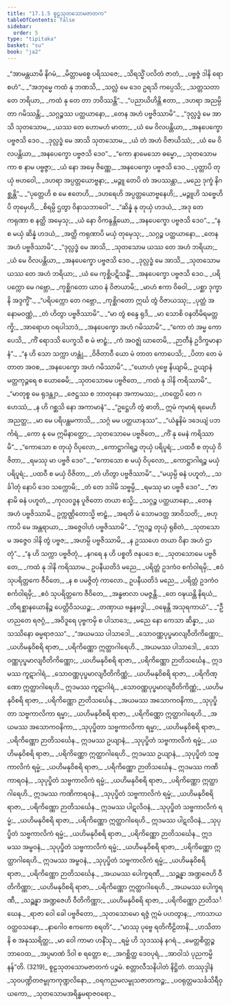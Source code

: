 ```yaml
---
title: "17.1.5 စူဠသုတသောမဇာတက"
tableOfContents: false
sidebar:
  order: 5
type: "tipitaka"
basket: "su"
book: "ja2"
---
```



<DynamicBreadcrumb />

<Division number="195" book="ja2" e="ch" v="23" p="25">

<Paragraph number="200" type="verses" book="ja2">
_“အာမန္တယာမိ နိဂမံ,_  
_မိတ္တာမစ္စေ ပရိဿဇေ;_  
_သိရသ္မိံ ပလိတံ ဇာတံ,_  
_ပဗ္ဗဇ္ဇံ ဒါနိ ရောစဟံ”._  

</Paragraph>

</Division>
<Division number="196" book="ja2" e="ch" v="23" p="25">

<Paragraph number="201" type="verses" book="ja2">
_“အဘုမ္မေ ကထံ နု ဘဏသိ,_  
_သလ္လံ မေ ဒေဝ ဥရသိ ကပ္ပေသိ;_  
_သတ္တသတာ တေ ဘရိယာ,_  
_ကထံ နု တေ တာ ဘဝိဿန္တိ”._  

</Paragraph>

</Division>
<Division number="197" book="ja2" e="ch" v="23" p="25">

<Paragraph number="202" type="verses" book="ja2">
_“ပညာယိဟိန္တိ ဧတာ,_  
_ဒဟရာ အညမ္ပိ တာ ဂမိဿန္တိ;_  
_သဂ္ဂဉ္စဿ ပတ္ထယာနော,_  
_တေန အဟံ ပဗ္ဗဇိဿာမိ”._  

</Paragraph>

</Division>
<Division number="198" book="ja2" e="ch" v="23" p="25">

<Paragraph number="203" type="verses" book="ja2">
_“ဒုလ္လဒ္ဓံ မေ အာသိ သုတသောမ,_  
_ယဿ တေ ဟောမဟံ မာတာ;_  
_ယံ မေ ဝိလပန္တိယာ,_  
_အနပေက္ခော ပဗ္ဗဇသိ ဒေဝ._  

</Paragraph>

</Division>
<Division number="199" book="ja2" e="ch" v="23" p="25">

<Paragraph number="204" type="verses" book="ja2">
_ဒုလ္လဒ္ဓံ မေ အာသိ သုတသောမ,_  
_ယံ တံ အဟံ ဝိဇာယိဿံ;_  
_ယံ မေ ဝိလပန္တိယာ,_  
_အနပေက္ခော ပဗ္ဗဇသိ ဒေဝ”._  

</Paragraph>

</Division>
<Division number="200" book="ja2" e="ch" v="23" p="25">

<Paragraph number="205" type="verses" book="ja2">
_“ကော နာမေသော ဓမ္မော,_  
_သုတသောမ ကာ စ နာမ ပဗ္ဗဇ္ဇာ;_  
_ယံ နော အမှေ ဇိဏ္ဏေ,_  
_အနပေက္ခော ပဗ္ဗဇသိ ဒေဝ._  

</Paragraph>

</Division>
<Division number="201" book="ja2" e="ch" v="23" p="25">

<Paragraph number="206" type="verses" book="ja2">
_ပုတ္တာပိ တုယှံ ဗဟဝေါ,_  
_ဒဟရာ အပ္ပတ္တယောဗ္ဗနာ;_  
_မဉ္ဇူ တေပိ တံ အပဿန္တာ,_  
_မညေ ဒုက္ခံ နိဂစ္ဆန္တိ”._  

</Paragraph>

</Division>
<Division number="202" book="ja2" e="ch" v="23" p="25">

<Paragraph number="207" type="verses" book="ja2">
_“ပုတ္တေဟိ စ မေ ဧတေဟိ,_  
_ဒဟရေဟိ အပ္ပတ္တယောဗ္ဗနေဟိ;_  
_မဉ္ဇူဟိ သဗ္ဗေဟိပိ တုမှေဟိ,_  
_စိရမ္ပိ ဌတွာ ဝိနာသဘာဝေါ”._  

</Paragraph>

</Division>
<Division number="203" book="ja2" e="ch" v="23" p="26">

<Paragraph number="208" type="verses" book="ja2">
_“ဆိန္နံ နု တုယှံ ဟဒယံ,_  
_အဒု တေ ကရုဏာ စ နတ္ထိ အမှေသု;_  
_ယံ နော ဝိကန္ဒန္တိယော,_  
_အနပေက္ခော ပဗ္ဗဇသိ ဒေဝ”._  

</Paragraph>

</Division>
<Division number="204" book="ja2" e="ch" v="23" p="26">

<Paragraph number="209" type="verses" book="ja2">
_“န စ မယှံ ဆိန္နံ ဟဒယံ,_  
_အတ္ထိ ကရုဏာပိ မယှံ တုမှေသု;_  
_သဂ္ဂဉ္စ ပတ္ထယာနော,_  
_တေန အဟံ ပဗ္ဗဇိဿာမိ”._  

</Paragraph>

</Division>
<Division number="205" book="ja2" e="ch" v="23" p="26">

<Paragraph number="210" type="verses" book="ja2">
_“ဒုလ္လဒ္ဓံ မေ အာသိ,_  
_သုတသောမ ယဿ တေ အဟံ ဘရိယာ;_  
_ယံ မေ ဝိလပန္တိယာ,_  
_အနပေက္ခော ပဗ္ဗဇသိ ဒေဝ._  

</Paragraph>

</Division>
<Division number="206" book="ja2" e="ch" v="23" p="26">

<Paragraph number="211" type="verses" book="ja2">
_ဒုလ္လဒ္ဓံ မေ အာသိ,_  
_သုတသောမ ယဿ တေ အဟံ ဘရိယာ;_  
_ယံ မေ ကုစ္ဆိပဋိသန္ဓိံ,_  
_အနပေက္ခော ပဗ္ဗဇသိ ဒေဝ._  

</Paragraph>

</Division>
<Division number="207" book="ja2" e="ch" v="23" p="26">

<Paragraph number="212" type="verses" book="ja2">
_ပရိပက္ကော မေ ဂဗ္ဘော,_  
_ကုစ္ဆိဂတော ယာဝ နံ ဝိဇာယာမိ;_  
_မာဟံ ဧကာ ဝိဓဝါ,_  
_ပစ္ဆာ ဒုက္ခာနိ အဒ္ဒက္ခိံ”._  

</Paragraph>

</Division>
<Division number="208" book="ja2" e="ch" v="23" p="26">

<Paragraph number="213" type="verses" book="ja2">
_“ပရိပက္ကော တေ ဂဗ္ဘော,_  
_ကုစ္ဆိဂတော ဣင်္ဃ တွံ ဝိဇာယဿု;_  
_ပုတ္တံ အနောမဝဏ္ဏံ,_  
_တံ ဟိတွာ ပဗ္ဗဇိဿာမိ”._  

</Paragraph>

</Division>
<Division number="209" book="ja2" e="ch" v="23" p="26">

<Paragraph number="214" type="verses" book="ja2">
_“မာ တွံ စန္ဒေ ရုဒိ,_  
_မာ သောစိ ဝနတိမိရမတ္တက္ခိ;_  
_အာရောဟ ဝရပါသာဒံ,_  
_အနပေက္ခော အဟံ ဂမိဿာမိ”._  

</Paragraph>

</Division>
<Division number="210" book="ja2" e="ch" v="23" p="27">

<Paragraph number="215" type="verses" book="ja2">
_“ကော တံ အမ္မ ကောပေသိ,_  
_ကိံ ရောဒသိ ပေက္ခသိ စ မံ ဗာဠှံ;_  
_ကံ အဝဇ္ဈံ ဃာတေမိ,_  
_ဉာတီနံ ဥဒိက္ခမာနာနံ”._  

</Paragraph>

</Division>
<Division number="211" book="ja2" e="ch" v="23" p="27">

<Paragraph number="216" type="verses" book="ja2">
_“န ဟိ သော သက္ကာ ဟန္တုံ,_  
_ဝိဇိတာဝီ ယော မံ တာတ ကောပေသိ;_  
_ပိတာ တေ မံ တာတ အဝစ,_  
_အနပေက္ခော အဟံ ဂမိဿာမိ”._  

</Paragraph>

</Division>
<Division number="212" book="ja2" e="ch" v="23" p="27">

<Paragraph number="217" type="verses" book="ja2">
_“ယောဟံ ပုဗ္ဗေ နိယျာမိ,_  
ဥယျာနံ မတ္တကုဉ္ဇရေ စ ယောဓေမိ;_  
_သုတသောမေ ပဗ္ဗဇိတေ,_  
_ကထံ နု ဒါနိ ကရိဿာမိ”._  

</Paragraph>

</Division>
<Division number="213" book="ja2" e="ch" v="23" p="27">

<Paragraph number="218" type="verses" book="ja2">
_“မာတုစ္စ မေ ရုဒန္တျာ,_  
_ဇေဋ္ဌဿ စ ဘာတုနော အကာမဿ;_  
_ဟတ္ထေပိ တေ ဂဟေဿံ,_  
_န ဟိ ဂစ္ဆသိ နော အကာမာနံ”._  

</Paragraph>

</Division>
<Division number="214" book="ja2" e="ch" v="23" p="27">

<Paragraph number="219" type="verses" book="ja2">
_“ဥဋ္ဌေဟိ တွံ ဓာတိ,_  
ဣမံ ကုမာရံ ရမေဟိ အညတ္ထ;_  
_မာ မေ ပရိပန္ထမကာသိ,_  
_သဂ္ဂံ မမ ပတ္ထယာနဿ”._  

</Paragraph>

</Division>
<Division number="215" book="ja2" e="ch" v="23" p="27">

<Paragraph number="220" type="verses" book="ja2">
_“ယံနူနိမံ ဒဒေယျံ ပဘင်္ကရံ,_  
_ကော နု မေ ဣမိနာတ္ထော;_  
_သုတသောမေ ပဗ္ဗဇိတေ,_  
_ကိံ နု မေနံ ကရိဿာမိ”._  

</Paragraph>

</Division>
<Division number="216" book="ja2" e="ch" v="23" p="28">

<Paragraph number="221" type="verses" book="ja2">
_“ကောသော စ တုယှံ ဝိပုလော,_  
_ကောဋ္ဌာဂါရဉ္စ တုယှံ ပရိပူရံ;_  
_ပထဝီ စ တုယှံ ဝိဇိတာ,_  
_ရမဿု မာ ပဗ္ဗဇိ ဒေဝ”._  

</Paragraph>

</Division>
<Division number="217" book="ja2" e="ch" v="23" p="28">

<Paragraph number="222" type="verses" book="ja2">
_“ကောသော စ မယှံ ဝိပုလော,_  
_ကောဋ္ဌာဂါရဉ္စ မယှံ ပရိပူရံ;_  
_ပထဝီ စ မယှံ ဝိဇိတာ,_  
_တံ ဟိတွာ ပဗ္ဗဇိဿာမိ”._  

</Paragraph>

</Division>
<Division number="218" book="ja2" e="ch" v="23" p="28">

<Paragraph number="223" type="verses" book="ja2">
_“မယှမ္ပိ ဓနံ ပဟူတံ,_  
_သင်္ခါတုံ နောပိ ဒေဝ သက္ကောမိ;_  
_တံ တေ ဒဒါမိ သဗ္ဗမ္ပိ,_  
_ရမဿု မာ ပဗ္ဗဇိ ဒေဝ”._  

</Paragraph>

</Division>
<Division number="219" book="ja2" e="ch" v="23" p="28">

<Paragraph number="224" type="verses" book="ja2">
_“ဇာနာမိ ဓနံ ပဟူတံ,_  
_ကုလဝဒ္ဓန ပူဇိတော တယာ စသ္မိ;_  
_သဂ္ဂဉ္စ ပတ္ထယာနော,_  
_တေန အဟံ ပဗ္ဗဇိဿာမိ._  

</Paragraph>

</Division>
<Division number="220" book="ja2" e="ch" v="23" p="28">

<Paragraph number="225" type="verses" book="ja2">
ဥက္ကဏ္ဌိတောသ္မိ ဗာဠှံ,_  
_အရတိ မံ သောမဒတ္တ အာဝိသတိ;_  
_ဗဟုကာပိ မေ အန္တရာယာ,_  
_အဇ္ဇေဝါဟံ ပဗ္ဗဇိဿာမိ”._  

</Paragraph>

</Division>
<Division number="221" book="ja2" e="ch" v="23" p="28">

<Paragraph number="226" type="verses" book="ja2">
_“ဣဒဉ္စ တုယှံ ရုစိတံ,_  
_သုတသောမ အဇ္ဇေဝ ဒါနိ တွံ ပဗ္ဗဇ;_  
_အဟမ္ပိ ပဗ္ဗဇိဿာမိ,_  
_န ဥဿဟေ တယာ ဝိနာ အဟံ ဌာတုံ”._  

</Paragraph>

</Division>
<Division number="222" book="ja2" e="ch" v="23" p="28">

<Paragraph number="227" type="verses" book="ja2">
_“န ဟိ သက္ကာ ပဗ္ဗဇိတုံ,_  
_နဂရေ န ဟိ ပစ္စတိ ဇနပဒေ စ;_  
_သုတသောမေ ပဗ္ဗဇိတေ,_  
_ကထံ နု ဒါနိ ကရိဿာမ._  

</Paragraph>

</Division>
<Division number="223" book="ja2" e="ch" v="23" p="28">

<Paragraph number="228" type="verses" book="ja2">
ဥပနီယတိဒံ မညေ,_  
_ပရိတ္တံ ဥဒကံဝ စင်္ကဝါရမှိ;_  
_ဧဝံ သုပရိတ္တကေ ဇီဝိတေ,_  
_န စ ပမဇ္ဇိတုံ ကာလော._  

</Paragraph>

</Division>
<Division number="224" book="ja2" e="ch" v="23" p="28">

<Paragraph number="229" type="verses" book="ja2">
ဥပနီယတိဒံ မညေ,_  
_ပရိတ္တံ ဥဒကံဝ စင်္ကဝါရမှိ;_  
_ဧဝံ သုပရိတ္တကေ ဇီဝိတေ,_  
_အန္ဓဗာလာ ပမဇ္ဇန္တိ._  

</Paragraph>

</Division>
<Division number="225" book="ja2" e="ch" v="23" p="28">

<Paragraph number="230" type="verses" book="ja2">
_တေ ဝဍ္ဎယန္တိ နိရယံ,_  
_တိရစ္ဆာနယောနိဉ္စ ပေတ္တိဝိသယဉ္စ;_  
_တဏှာယ ဗန္ဓနဗဒ္ဓါ,_  
_ဝဍ္ဎေန္တိ အသုရကာယံ”._  

</Paragraph>

</Division>
<Division number="226" book="ja2" e="ch" v="23" p="29">

<Paragraph number="231" type="verses" book="ja2">
_“ဦဟညတေ ရဇဂ္ဂံ,_  
_အဝိဒူရေ ပုဗ္ဗကမှိ စ ပါသာဒေ;_  
_မညေ နော ကေသာ ဆိန္နာ,_  
_ယသဿိနော ဓမ္မရာဇဿ”._  

</Paragraph>

</Division>
<Division number="227" book="ja2" e="ch" v="23" p="29">

<Paragraph number="232" type="verses" book="ja2">
_“အယမဿ ပါသာဒေါ,_  
_သောဝဏ္ဏပုပ္ဖမာလျဝီတိကိဏ္ဏော;_  
_ယဟိမနုဝိစရိ ရာဇာ,_  
_ပရိကိဏ္ဏော ဣတ္ထာဂါရေဟိ._  

</Paragraph>

</Division>
<Division number="228" book="ja2" e="ch" v="23" p="29">

<Paragraph number="233" type="verses" book="ja2">
_အယမဿ ပါသာဒေါ,_  
_သောဝဏ္ဏပုပ္ဖမာလျဝီတိကိဏ္ဏော;_  
_ယဟိမနုဝိစရိ ရာဇာ,_  
_ပရိကိဏ္ဏော ဉာတိသင်္ဃေန._  

</Paragraph>

</Division>
<Division number="229" book="ja2" e="ch" v="23" p="29">

<Paragraph number="234" type="verses" book="ja2">
ဣဒမဿ ကူဋာဂါရံ,_  
_သောဝဏ္ဏပုပ္ဖမာလျဝီတိကိဏ္ဏံ;_  
_ယဟိမနုဝိစရိ ရာဇာ,_  
_ပရိကိဏ္ဏော ဣတ္ထာဂါရေဟိ._  

</Paragraph>

</Division>
<Division number="230" book="ja2" e="ch" v="23" p="29">

<Paragraph number="235" type="verses" book="ja2">
ဣဒမဿ ကူဋာဂါရံ,_  
_သောဝဏ္ဏပုပ္ဖမာလျဝီတိကိဏ္ဏံ;_  
_ယဟိမနုဝိစရိ ရာဇာ,_  
_ပရိကိဏ္ဏော ဉာတိသင်္ဃေန._  

</Paragraph>

</Division>
<Division number="231" book="ja2" e="ch" v="23" p="29">

<Paragraph number="236" type="verses" book="ja2">
_အယမဿ အသောကဝနိကာ,_  
_သုပုပ္ဖိတာ သဗ္ဗကာလိကာ ရမ္မာ;_  
_ယဟိမနုဝိစရိ ရာဇာ,_  
_ပရိကိဏ္ဏော ဣတ္ထာဂါရေဟိ._  

</Paragraph>

</Division>
<Division number="232" book="ja2" e="ch" v="23" p="29">

<Paragraph number="237" type="verses" book="ja2">
_အယမဿ အသောကဝနိကာ,_  
_သုပုပ္ဖိတာ သဗ္ဗကာလိကာ ရမ္မာ;_  
_ယဟိမနုဝိစရိ ရာဇာ,_  
_ပရိကိဏ္ဏော ဉာတိသင်္ဃေန._  

</Paragraph>

</Division>
<Division number="233" book="ja2" e="ch" v="23" p="29">

<Paragraph number="238" type="verses" book="ja2">
ဣဒမဿ ဥယျာနံ,_  
_သုပုပ္ဖိတံ သဗ္ဗကာလိကံ ရမ္မံ;_  
_ယဟိမနုဝိစရိ ရာဇာ,_  
_ပရိကိဏ္ဏော ဣတ္ထာဂါရေဟိ._  

</Paragraph>

</Division>
<Division number="234" book="ja2" e="ch" v="23" p="29">

<Paragraph number="239" type="verses" book="ja2">
ဣဒမဿ ဥယျာနံ,_  
_သုပုပ္ဖိတံ သဗ္ဗကာလိကံ ရမ္မံ;_  
_ယဟိမနုဝိစရိ ရာဇာ,_  
_ပရိကိဏ္ဏော ဉာတိသင်္ဃေန._  

</Paragraph>

</Division>
<Division number="235" book="ja2" e="ch" v="23" p="29">

<Paragraph number="240" type="verses" book="ja2">
ဣဒမဿ ကဏိကာရဝနံ,_  
_သုပုပ္ဖိတံ သဗ္ဗကာလိကံ ရမ္မံ;_  
_ယဟိမနုဝိစရိ ရာဇာ,_  
_ပရိကိဏ္ဏော ဣတ္ထာဂါရေဟိ._  

</Paragraph>

</Division>
<Division number="236" book="ja2" e="ch" v="23" p="29">

<Paragraph number="241" type="verses" book="ja2">
ဣဒမဿ ကဏိကာရဝနံ,_  
_သုပုပ္ဖိတံ သဗ္ဗကာလိကံ ရမ္မံ;_  
_ယဟိမနုဝိစရိ ရာဇာ,_  
_ပရိကိဏ္ဏော ဉာတိသင်္ဃေန._  

</Paragraph>

</Division>
<Division number="237" book="ja2" e="ch" v="23" p="29">

<Paragraph number="242" type="verses" book="ja2">
ဣဒမဿ ပါဋလိဝနံ,_  
_သုပုပ္ဖိတံ သဗ္ဗကာလိကံ ရမ္မံ;_  
_ယဟိမနုဝိစရိ ရာဇာ,_  
_ပရိကိဏ္ဏော ဣတ္ထာဂါရေဟိ._  

</Paragraph>

</Division>
<Division number="238" book="ja2" e="ch" v="23" p="29">

<Paragraph number="243" type="verses" book="ja2">
ဣဒမဿ ပါဋလိဝနံ,_  
_သုပုပ္ဖိတံ သဗ္ဗကာလိကံ ရမ္မံ;_  
_ယဟိမနုဝိစရိ ရာဇာ,_  
_ပရိကိဏ္ဏော ဉာတိသင်္ဃေန._  

</Paragraph>

</Division>
<Division number="239" book="ja2" e="ch" v="23" p="30">

<Paragraph number="244" type="verses" book="ja2">
ဣဒမဿ အမ္ဗဝနံ,_  
_သုပုပ္ဖိတံ သဗ္ဗကာလိကံ ရမ္မံ;_  
_ယဟိမနုဝိစရိ ရာဇာ,_  
_ပရိကိဏ္ဏော ဣတ္ထာဂါရေဟိ._  

</Paragraph>

</Division>
<Division number="240" book="ja2" e="ch" v="23" p="30">

<Paragraph number="245" type="verses" book="ja2">
ဣဒမဿ အမ္ဗဝနံ,_  
_သုပုပ္ဖိတံ သဗ္ဗကာလိကံ ရမ္မံ;_  
_ယဟိမနုဝိစရိ ရာဇာ,_  
_ပရိကိဏ္ဏော ဉာတိသင်္ဃေန._  

</Paragraph>

</Division>
<Division number="241" book="ja2" e="ch" v="23" p="30">

<Paragraph number="246" type="verses" book="ja2">
_အယမဿ ပေါက္ခရဏီ,_  
_သဉ္ဆန္နာ အဏ္ဍဇေဟိ ဝီတိကိဏ္ဏာ;_  
_ယဟိမနုဝိစရိ ရာဇာ,_  
_ပရိကိဏ္ဏော ဣတ္ထာဂါရေဟိ._  

</Paragraph>

</Division>
<Division number="242" book="ja2" e="ch" v="23" p="30">

<Paragraph number="247" type="verses" book="ja2">
_အယမဿ ပေါက္ခရဏီ,_  
_သဉ္ဆန္နာ အဏ္ဍဇေဟိ ဝီတိကိဏ္ဏာ;_  
_ယဟိမနုဝိစရိ ရာဇာ,_  
_ပရိကိဏ္ဏော ဉာတိသင်္ဃေန._  

</Paragraph>

</Division>
<Division number="243" book="ja2" e="ch" v="23" p="30">

<Paragraph number="248" type="verses" book="ja2">
_ရာဇာ ဝေါ ခေါ ပဗ္ဗဇိတော,_  
_သုတသောမော ရဇ္ဇံ ဣမံ ပဟတွာန;_  
_ကာသာယဝတ္ထဝသနော,_  
_နာဂေါဝ ဧကကော စရတိ”._  

</Paragraph>

</Division>
<Division number="244" book="ja2" e="ch" v="23" p="30">

<Paragraph number="249" type="verses" book="ja2">
_“မာဿု ပုဗ္ဗေ ရတိကီဠိတာနိ,_  
_ဟသိတာနိ စ အနုဿရိတ္ထ;_  
_မာ ဝေါ ကာမာ ဟနိံသု,_  
_ရမ္မံ ဟိ သုဒဿနံ နဂရံ._  

</Paragraph>

</Division>
<Division number="245" book="ja2" e="ch" v="23" p="30">

<Paragraph number="250" type="verses" book="ja2">
_မေတ္တစိတ္တဉ္စ ဘာဝေထ,_  
_အပ္ပမာဏံ ဒိဝါ စ ရတ္တော စ;_  
_အဂစ္ဆိတ္ထ ဒေဝပုရံ,_  
_အာဝါသံ ပုညကမ္မိနန်”တိ. (3219)_  


</Paragraph>
</Division>

<Paragraph number="251" type="center" book="ja2">
စူဠသုတသောမဇာတကံ ပဉ္စမံ.



</Paragraph>

<Paragraph number="252" type="center" book="ja2">
စတ္တာလီသနိပါတံ နိဋ္ဌိတံ.



</Paragraph>

<Paragraph number="253" type="center" book="ja2">
တဿုဒ္ဒါနံ


</Paragraph>

<Paragraph number="254" type="verses" book="ja2">
_သုဝပဏ္ဍိတဇမ္ဗုကကုဏ္ဍလိနော,_  
_ဝရကညမလမ္ဗုသဇာတကဉ္စ;_  
_ပဝရုတ္တမသင်္ခသိရီဝှယကော,_  
_သုတသောမအရိန္ဓမရာဇဝရော._
</Paragraph>